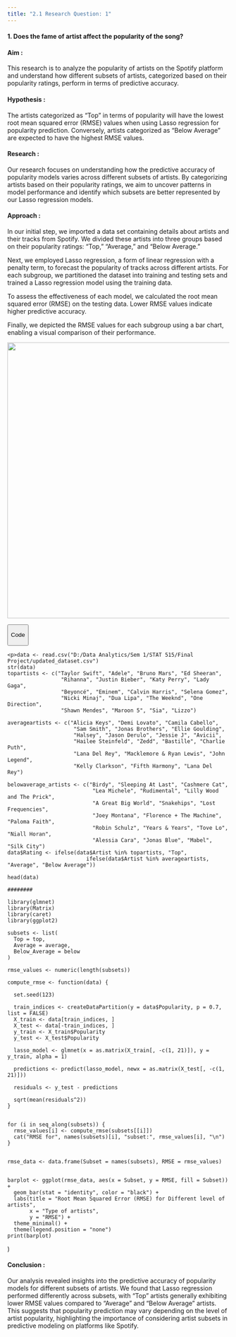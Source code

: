 ```yaml
---
title: "2.1 Research Question: 1"
---
```


#### **1. Does the fame of artist affect the popularity of the song?**

#### **Aim :**

This research is to analyze the popularity of artists on the Spotify platform and understand how different subsets of artists, categorized based on their popularity ratings, perform in terms of predictive accuracy.

#### **Hypothesis :**

The artists categorized as "Top" in terms of popularity will have the lowest root mean squared error (RMSE) values when using Lasso regression for popularity prediction. Conversely, artists categorized as "Below Average" are expected to have the highest RMSE values.

#### **Research :**

Our research focuses on understanding how the predictive accuracy of popularity models varies across different subsets of artists. By categorizing artists based on their popularity ratings, we aim to uncover patterns in model performance and identify which subsets are better represented by our Lasso regression models.

#### **Approach :**

In our initial step, we imported a data set containing details about artists and their tracks from Spotify. We divided these artists into three groups based on their popularity ratings: "Top," "Average," and "Below Average."

Next, we employed Lasso regression, a form of linear regression with a penalty term, to forecast the popularity of tracks across different artists. For each subgroup, we partitioned the dataset into training and testing sets and trained a Lasso regression model using the training data.

To assess the effectiveness of each model, we calculated the root mean squared error (RMSE) on the testing data. Lower RMSE values indicate higher predictive accuracy.

Finally, we depicted the RMSE values for each subgroup using a bar chart, enabling a visual comparison of their performance.

![](Rplot.jpeg){width="625"}

::: toggle-container
<button class="toggle-button" onclick="toggleData()">

Code

</button>

::: {#data .hidden-data}
```         
<p>data <- read.csv("D:/Data Analytics/Sem 1/STAT 515/Final Project/updated_dataset.csv")
str(data)
topartists <- c("Taylor Swift", "Adele", "Bruno Mars", "Ed Sheeran",
                 "Rihanna", "Justin Bieber", "Katy Perry", "Lady Gaga",
                 "Beyoncé", "Eminem", "Calvin Harris", "Selena Gomez",
                 "Nicki Minaj", "Dua Lipa", "The Weeknd", "One Direction",
                 "Shawn Mendes", "Maroon 5", "Sia", "Lizzo")

averageartists <- c("Alicia Keys", "Demi Lovato", "Camila Cabello",
                     "Sam Smith", "Jonas Brothers", "Ellie Goulding",
                     "Halsey", "Jason Derulo", "Jessie J", "Avicii",
                     "Hailee Steinfeld", "Zedd", "Bastille", "Charlie Puth",
                     "Lana Del Rey", "Macklemore & Ryan Lewis", "John Legend",
                     "Kelly Clarkson", "Fifth Harmony", "Lana Del Rey")

belowaverage_artists <- c("Birdy", "Sleeping At Last", "Cashmere Cat",
                           "Lea Michele", "Rudimental", "Lilly Wood and The Prick",
                           "A Great Big World", "Snakehips", "Lost Frequencies",
                           "Joey Montana", "Florence + The Machine", "Paloma Faith",
                           "Robin Schulz", "Years & Years", "Tove Lo", "Niall Horan",
                           "Alessia Cara", "Jonas Blue", "Mabel", "Silk City")
data$Rating <- ifelse(data$Artist %in% topartists, "Top",
                         ifelse(data$Artist %in% averageartists, "Average", "Below Average"))

head(data)

########

library(glmnet)
library(Matrix)
library(caret)
library(ggplot2)

subsets <- list(
  Top = top,
  Average = average,
  Below_Average = below
)

rmse_values <- numeric(length(subsets))

compute_rmse <- function(data) {

  set.seed(123)

  train_indices <- createDataPartition(y = data$Popularity, p = 0.7, list = FALSE)
  X_train <- data[train_indices, ]
  X_test <- data[-train_indices, ]
  y_train <- X_train$Popularity
  y_test <- X_test$Popularity

  lasso_model <- glmnet(x = as.matrix(X_train[, -c(1, 21)]), y = y_train, alpha = 1)

  predictions <- predict(lasso_model, newx = as.matrix(X_test[, -c(1, 21)]))

  residuals <- y_test - predictions

  sqrt(mean(residuals^2))
}


for (i in seq_along(subsets)) {
  rmse_values[i] <- compute_rmse(subsets[[i]])
  cat("RMSE for", names(subsets)[i], "subset:", rmse_values[i], "\n")
}


rmse_data <- data.frame(Subset = names(subsets), RMSE = rmse_values)


barplot <- ggplot(rmse_data, aes(x = Subset, y = RMSE, fill = Subset)) +
  geom_bar(stat = "identity", color = "black") +
  labs(title = "Root Mean Squared Error (RMSE) for Different level of artists",
       x = "Type of artists",
       y = "RMSE") +
  theme_minimal() +
  theme(legend.position = "none")  
print(barplot)
```

)

</p>
:::
:::

```{=html}
<script>
function toggleData() {
  var dataDiv = document.getElementById("data");
  if (dataDiv.classList.contains("hidden-data")) {
    dataDiv.classList.remove("hidden-data");
  } else {
    dataDiv.classList.add("hidden-data");
  }
}
</script>
```
#### **Conclusion :**

Our analysis revealed insights into the predictive accuracy of popularity models for different subsets of artists. We found that Lasso regression performed differently across subsets, with "Top" artists generally exhibiting lower RMSE values compared to "Average" and "Below Average" artists. This suggests that popularity prediction may vary depending on the level of artist popularity, highlighting the importance of considering artist subsets in predictive modeling on platforms like Spotify.
